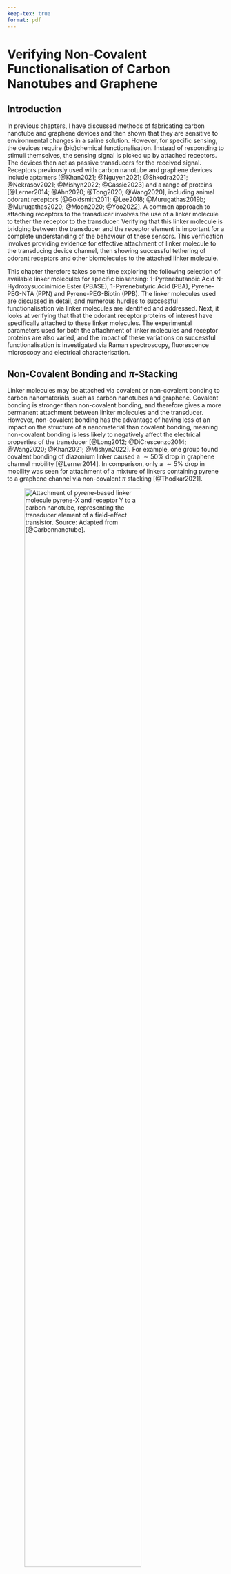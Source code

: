 ```yaml
---
keep-tex: true
format: pdf
---
```


# Verifying Non-Covalent Functionalisation of Carbon Nanotubes and Graphene

## Introduction

In previous chapters, I have discussed methods of fabricating carbon nanotube and graphene devices and then shown that they are sensitive to environmental changes in a saline solution. However, for specific sensing, the devices require (bio)chemical functionalisation. Instead of responding to stimuli themselves, the sensing signal is picked up by attached receptors. The devices then act as passive transducers for the received signal. Receptors previously used with carbon nanotube and graphene devices include aptamers [@Khan2021; @Nguyen2021; @Shkodra2021; @Nekrasov2021; @Mishyn2022; @Cassie2023] and a range of proteins [@Lerner2014; @Ahn2020; @Tong2020; @Wang2020], including animal odorant receptors [@Goldsmith2011; @Lee2018; @Murugathas2019b; @Murugathas2020; @Moon2020; @Yoo2022]. A common approach to attaching receptors to the transducer involves the use of a linker molecule to tether the receptor to the transducer. Verifying that this linker molecule is bridging between the transducer and the receptor element is important for a complete understanding of the behaviour of these sensors. This verification involves providing evidence for effective attachment of linker molecule to the transducing device channel, then showing successful tethering of odorant receptors and other biomolecules to the attached linker molecule.

This chapter therefore takes some time exploring the following selection of available linker molecules for specific biosensing: 1-Pyrenebutanoic Acid N-Hydroxysuccinimide Ester (PBASE), 1-Pyrenebutyric Acid (PBA), Pyrene-PEG-NTA (PPN) and Pyrene-PEG-Biotin (PPB). The linker molecules used are discussed in detail, and numerous hurdles to successful functionalisation via linker molecules are identified and addressed. Next, it looks at verifying that that the odorant receptor proteins of interest have specifically attached to these linker molecules. The experimental parameters used for both the attachment of linker molecules and receptor proteins are also varied, and the impact of these variations on successful functionalisation is investigated via Raman spectroscopy, fluorescence microscopy and electrical characterisation.

## Non-Covalent Bonding and $\pi$-Stacking

Linker molecules may be attached via covalent or non-covalent bonding to carbon nanomaterials, such as carbon nanotubes and graphene. Covalent bonding is stronger than non-covalent bonding, and therefore gives a more permanent attachment between linker molecules and the transducer. However, non-covalent bonding has the advantage of having less of an impact on the structure of a nanomaterial than covalent bonding, meaning non-covalent bonding is less likely to negatively affect the electrical properties of the transducer [@Long2012; @DiCrescenzo2014; @Wang2020; @Khan2021; @Mishyn2022]. For example, one group found covalent bonding of diazonium linker caused a $\sim 50$%  drop in graphene channel mobility [@Lerner2014]. In comparison, only a $\sim 5$% drop in mobility was seen for attachment of a mixture of linkers containing pyrene to a graphene channel via non-covalent $\pi$ stacking [@Thodkar2021]. 

![Attachment of pyrene-based linker molecule pyrene-X and receptor Y to a carbon nanotube, representing the transducer element of a field-effect transistor. Source: Adapted from [@Carbonnanotube].](figures/ch7/pyrene-cnt.png){#fig-pi-interaction-cnt width="80%"}

$\pi$-stacking or $\pi-\pi$ interaction is often used to describe a type of non-covalent bonding which occurs due to dispersion forces between unsaturated polycyclic molecules [@Perez2015]. It has been argued that this label is unhelpfully specific and a misrepresentation of what can be simply classed as a type of Van Der Waals bonding [@Martinez2012; @Perez2015]. However, as the use of the term is widespread in the literature, it is also used here for the sake of clarity. Carbon nanotubes and graphene consist of a network of carbon atoms attached to each other by sp$^{2}$ hybrid orbitals in a polycyclic structure. They are therefore able to strongly interact with linker molecules with aromatic moieties, such as pyrene [@Hermanson2013-16; @Perez2015; @Mishyn2022]. @fig-pi-interaction-cnt is a visual demonstration of the relationship between the pyrene-based linker molecule with the transducer and receptor elements.  A wide range of pyrene-based linker molecules have been used for non-covalent modification of carbon nanotubes and graphene [@Zhou2019]. $\pi$-stacking with pyrene is the bonding mechanism underlying all the functionalisation processes in this thesis. 

## Attachment of 1-Pyrenebutanoic Acid N-Hydroxysuccinimide Ester {#sec-PBASE}

### Comparing Attachment Methods

::: {#fig-pbase-structure layout="[[47.5,-5,47.5]]"}

![](figures/ch7/pbase_stable_1_pyrene.png){#fig-pbase-stable-1}

![](figures/ch7/pbase_stable_2_pyrene.png){#fig-pbase-stable-2}

Two conformations of PBASE molecule with geometry optimised via *ab initio* calculations performed with Gaussian 16 software [@g16]. White balls correspond to hydrogen, grey to carbon, red to oxygen and blue to nitrogen. The pyrene moiety is highlighted in the image with a red dashed outline.
:::

1-pyrenebutanoic acid N-hydroxysuccinimide ester (also known commercially and in the literature both as 1-pyrenebutyric acid N-hydroxysuccinimide ester and 1-pyrenebutanoic acid succinimidyl ester; acronyms include PBASE, PBSE, PyBASE, PASE, PYSE, PSE, Pyr-NHS and PANHS) is a aromatic molecule commonly used for tethering biomolecules to the carbon rings of graphene and carbon nanotubes. Using computational modelling, two locally stable molecular conformations were found to exist, a straight (@fig-pbase-stable-1) and bent (@fig-pbase-stable-2) structure. The conformation in @fig-pbase-stable-1 has a Hartree-Fock energy of -3427728.67 kJ/mol, while the conformation in @fig-pbase-stable-2 has a Hartree-Fock energy of -3427729.66 kJ/mol. The difference between computed Hartree-Fock energies is 1.0 kJ/mol, small enough that the existence of both molecular conformations is physically feasible. Similar straight and bent structures have previously been modelled for PBASE attached to graphene [@Oishi2022]. 

\newpage
\KOMAoptions{paper=landscape,pagesize}

```r
#| label: tbl-pbase-functionalisation
#| tbl-cap: Comparison of PBASE functionalisation processes used for immobilisation of proteins and aptamers onto carbon nanotubes and graphene. Experimentally optimised variables are marked with a star (*). Blank entries indicate there was no mention of the parameter in a particular paper.

knitr::opts_chunk$set(echo = FALSE)
library(knitr)

pbase_table <- read.csv("tables/ch7/pbase_table.csv", sep=",")
pbase_table <- pbase_table[rowSums(is.na(pbase_table)) == 0,]

knitr::kable(pbase_table, 
            col.names = c("Solvent",
                           "Channel",
                           "Conc. (mM)",
                           "Incubation type",
                           "Time (hr)",
                           "Rinse steps",
                           "References"), format = "simple") 
    
```

\newpage
\KOMAoptions{paper=portrait,pagesize}

The pyrene moiety, highlighted with a red dashed outline in [@fig-pbase-stable-1]-b, non-covalently bonds to the carbon rings of the carbon nanotube and graphene surface. The N-hydroxysuccinimide (NHS) ester group, seen on the right-hand side of @fig-pbase-structure, is highly reactive with amine groups. It can undergo a nucleophilic substitution reaction with amines attached to proteins or aptamers, tethering these biomolecules via an amide or imide bond [@Chen2001; @Hermanson2013-16; @Hermanson2013-3; @Mishyn2022].

The non-covalent functionalisation of proteins onto a single-walled carbon nanotube using PBASE was first reported by Chen *et al.* in 2001 [@Chen2001]. Two successful methods for protein functionalisation and immobilisation were reported, with the only differences being the solvent used to dissolve the PBASE powder (DMF, methanol) and the final concentration of the resulting solutions (6 mM, 1 mM respectively). PBASE powder appears to dissolve poorly in methanol at higher concentrations, which might explain the use of different concentrations of PBASE in each solvent. An extensive comparison of methods used in the literature for PBASE functionalisation of carbon nanotube and graphene devices with aptamers and proteins is given in @tbl-pbase-functionalisation. Several listed works directly cite Chen *et al.* when discussing functionalisation with PBASE [@Besteman2003; @Cella2010; @Campos2019; @Zheng2016; @Ohno2010]. The other works listed do not explicitly reference Chen *et al.* in their methodology; however, the frequency of methods detailing the use of 6 mM PBASE in dimethylformamide (DMF) and 1 mM PBASE in methanol indicate that these processes are largely copying the process used by Chen *et al.*.

 However, it is also apparent from @tbl-pbase-functionalisation that there is a large degree of variation in the methods used for PBASE functionalisation. Various electrical characterisation, microscopy and spectroscopy techniques have been used to demonstrate successful functionalisation. Until recently, there has been little justification provided for the selection of variables used in the functionalisation procedure (e.g. length of time submerged in solvent containing PBASE), despite the wide-ranging use of this process in the literature [@Hinnemo2017; @Zhen2018; @Wang2020]. This is surprising, given that the sensitivity of functionalised devices is considered to be closely related to the density of surface functionalisation [@White2008; @Hermanson2013-3; @Chen2014]. Furthermore, a detailed investigation of PBASE functionalisation process variables has only been undertaken for graphene-based devices [@Zhen2018; @Hao2020; @Wang2020; @Mishyn2022]. 
 
Zhen *et al.* [@Zhen2018], Wang *et al.* [@Wang2020] and Mishyn *et al.* [@Mishyn2022] have all claimed that carefully tuning the surface concentration of PBASE is required to avoid multilayer coverage of the graphene surface, as this negatively impacts sensing. Mishyn *et al.* [@Mishyn2022] used cyclic voltammetry to demonstrate that less receptor attachment to the graphene surface occurs when multiple layers of PBASE are present. However, none of these groups have presented analyte sensing results from their functionalised graphene devices. In contrast, Hao *et al.* [@Hao2020] found that maximising the PBASE surface coverage of a channel resulted in more sensitive aptameric sensing, thereby reaching the opposite conclusion. The inconsistency in these recent findings mean more work is needed to understand the PBASE functionalisation process to achieve optimal biosensor sensitivity. It may also be the case that a specific functionalisation process is required for optimal sensitivity with the use of a specific type of receptor.

::: {#fig-pbase-nmr layout-ncol=1}

![](figures/ch7/labelled_modified_sigma_pbase_nmr.png){#fig-sigma-nmr}

![](figures/ch7/labelled_modified_setareh_pbase_nmr.png){#fig-setareh-nmr}

![](figures/ch7/labelled_modified_dmso_nmr.png){#fig-dmso-nmr}

$^{1}$H Nuclear Magnetic Resonance (NMR) spectra, performed with DMSO-d$_6$ used as the NMR solvent. (a) and (b) show NMR spectrum for commercially purchased PBASE, from Sigma-Aldrich and Setareh Biotech respectively, while (c) shows the blank spectrum taken with only DMSO-d$_6$ present. Spectra were taken by Jennie Ramirez-Garcia, School of Chemical and Physical Sciences, Te Herenga Waka - Victoria University of Wellington. Unlabelled peaks correspond to sample impurities.
:::

Once fastened to a bioreceptor via an amide or imide bond, the attachment to the linker molecule is not easily broken. However, prior to use in functionalisation processes, the NHS ester may react with any water present (hydrolysis). This reaction converts PBASE to 1-pyrenebutyric acid (PBA), leaving it unavailable to react further with amine groups [@Hermanson2013-3; @Hermanson2013-5; @Mishyn2022]. If the amine group functionalisation is performed within a $\sim1$ hour period, with a high concentration of bioreceptor used at close to neutral pH, competing hydrolysis should not have a significantly adverse impact on the functionalisation process [@Hermanson2013-3]. However, if PBASE is exposed to water during storage over a significant length of time, the presence of 1-Ethyl-3-(3-dimethylaminopropyl)carbodiimide (EDC) can be used to restore the NHS ester and enable the substitution reaction to take place (see discussion of PBA/EDC in @sec-PBA).

### Examining 1-Pyrenebutanoic Acid N-Hydroxysuccinimide Ester Purity

I purchased PBASE from two suppliers, Sigma-Aldrich and Setareh Biotech. Sigma recommended DMF and methanol as suitable solvents for dissolving PBASE, alongside chloroform and dimethyl sulfoxide (DMSO). Setareh Biotech indicated methanol can be used for dissolving PBASE. The two suppliers had conflicting information for suitable storage of PBASE, with Sigma recommending room temperature storage while Setareh Biotech recommends storage of $-5$ to $-30 ^\circ \text{C}$ and protection from light and moisture. I used nuclear magnetic resonance (NMR) spectroscopy to verify the purity of PBASE from various suppliers. As water can react with PBASE to form unwanted byproducts, it appears that protection from moisture is particularly important. A particular emphasis was placed on detecting water presence in the received samples, considering the long travel time of the PBASE with uncertain storage conditions.

@fig-pbase-nmr compares the shapes of hydrogen NMR spectra of PBASE from each supplier when dissolved in deuterated DMSO, alongside a blank deuterated DMSO spectrum. Both PBASE samples possessed characteristic chemical shift features between $2.1-2.2$ ppm, $2.8-2.9$ ppm, and $3.4-3.5$ ppm. These chemical shifts roughly correspond to those seen in previous NMR spectra for PBASE [@NMR2]. The feature at 2.50 ppm represents the deuterated DMSO solvent, while the single peak between $3.3-3.4$ ppm represents the water present in the sample. By comparing the area of these peaks, a rough estimate of the amount of water originally present in the PBASE sample can be obtained. The H$_{2}$O:DMSO ratio is 1:7 in the blank spectrum, but $\sim$ 1:3 in the provided samples, possibly indicating the introduction of water to the PBASE during production or storage. However, DMSO is strongly hygroscopic and slight differences in DMSO storage time, as well as differences in  humidity during sample preparation, may have had a significant impact on this result [@Lebel1962]. Other impurities are also seen on both PBASE spectra, though their small size indicates they make up only a small percentage of each sample. Strack *et al.* [@Strack2013] recommend leaving frozen PBASE at room temperature for 15 minutes before exposing it to air to prevent condensation near the PBASE, as this can cause unnecessary $H_2O$ contamination.

### Electrical Characterisation

::: {#fig-PBASE-vs-solvent-only layout="[[50,50],[50,50]]"}

![](figures/ch7/Q23D5_ch1_MeOHonly.png){#fig-meoh-only-tx}

![](figures/ch7/Q23D12_ch1_DMSOonly.png){#fig-dmso-only-tx}

![](figures/ch7/Q2C6_ch2_MeOHPBASE.png){#fig-meoh-pbase-tx}

![](figures/ch7/Q23D7_ch3_DMSOPBASE.png){#fig-dmso-pbase-tx}

The electrical transfer characteristics of carbon nanotube transistors ($V_{ds}$ = 100 mV) before and after being submerged in methanol (a) or dimethyl sulfoxide (b) for one hour and subsequently rinsed with deionised water. The change in characteristics of similar transistor channels after being submerged in these same solvents containing 1 mM PBASE for one hour and then rinsed are shown in (c) and (d) respectively. Average threshold voltages for each transfer characteristic curve are also shown (taking the average of forward and reverse sweep values).
:::

The electrical characteristics of the carbon nanotube or graphene transistor are often used to verify successful functionalisation and make a statement about the effect of chemical modification on the channel. However, this verification usually does not account for the effect of the solvent on the transistor channel. @fig-meoh-only-tx and @fig-dmso-only-tx show that by exposing a steam-deposited carbon nanotube network channel to solvents commonly used in PBASE functionalisation processes (@tbl-pbase-functionalisation), such as methanol (MeOH) or dimethyl sulfoxide (DMSO), a significant negative shift in channel threshold voltage occurs even after thorough rinsing with deionised water. Besteman *et al.* reported observing a similar effect from prolonged exposure of a single carbon nanotube to dimethylformamide (DMF) [@Besteman2003]. It appears that the carbon nanotubes have adsorped solvent which persists even after device cleaning. From the shape of the change in the transfer curve, it seems the residual polar solvent molecules capacitively gate the channel [@Artyukhin2006; @Heller2008]. 

Furthermore, using the same characterisation process as in this work, Murugathas *et al.* [@Murugathas2019b] showed that $\pi$-stacking of PBASE onto a solvent-deposited carbon nanotube network had little effect on channel threshold voltage, implying the presence of PBASE had not significantly influenced channel gating [@Murugathas2019b]. However, they did observe a slight increase in channel conductance after PBASE functionalisation. In @fig-PBASE-vs-solvent-only, a slight increase in channel conductance post-functionalisation is observed for both @fig-meoh-pbase-tx and @fig-dmso-pbase-tx when compared to the solvent-only case in @fig-meoh-only-tx and @fig-dmso-only-tx. This result implies that the presence of PBASE molecules increases channel mobility and therefore conductance [@Heller2008].

Capactive gating results from dense coverage of adsorped molecules on the carbon nanotube surface which have a low permittivity relative to the surrounding electrolyte [@Heller2008]. The relative permittivity of MeOH and DMSO are $\sim$ 33 [@Mohsen-Nia2010] and $\sim$ 47 [@Hunger2010] respectively, which are both much lower than the relative permittivity of phosphate buffer saline, $\sim$ 80 [@Shkodra2021]. From @fig-meoh-only-tx and @fig-dmso-only-tx, the threshold shift values found resulting from exposure to each solvent, taking the average of forward and reverse sweep values from a single device, were $\Delta$V = $-0.15 \pm 0.02$ V and $\Delta$V = $-0.15 \pm 0.01$ V for MeOH and DMSO respectively. The average threshold shift value for a second device exposed to MeOH was $\Delta$V = $-0.16 \pm 0.02$ V, indicating that this threshold shift result is reproducible. The threshold voltage shifts in @fig-meoh-pbase-tx and @fig-dmso-pbase-tx from the pristine are small compared with the devices exposed to solvent only - this is likely due to the effect of increased conductance from the PBASE competing with the gating effect from the residual solvent.

The absorption of organic solvent by the carbon nanotube network has unknown but potentially negative implications for biosensor functionalisation. Use of organic solvents in functionalisation can also attack the encapsulation layer of devices, promoting gate current leakage. In light of these issues, recent work has begun to explore alternative aqueous-based methods for functionalisation of biosensors [@Khan2021]. The discussion here also illustrates the importance of considering each substance used when electrical characterising a device to verify if functionalisation has worked. The qualitative presence of a change in characteristics (or lack of one) over the full process is not sufficient to make conclusive remarks regarding successful functionalisation. A full set of electrical control measurements are required for an understanding of electronic changes occuring during the functionalisation process, in the manner of Besteman *et al.* [@Besteman2003].

\newpage
\KOMAoptions{paper=landscape,pagesize}

\
\

```r
#| label: tbl-pba-functionalisation
#| tbl-cap: Comparison of 1-pyrenebutyric acid (PBA) functionalisation processes used for immobilisation of proteins, enzymes and aptamers onto carbon nanotubes and graphene. 1-ethyl-3-(3-dimethylaminopropyl) carbodiimide hydrochloride (EDC) and NHS were co-mingled in buffer/electrolyte solution or DI water in each process - some papers used N-hydroxysulfosuccinimide instead of N-hydroxysuccinimide, and both compounds are abbreviated as NHS in this table for simplicity. Device exposure times to each solution are shown next to the solution concentration. Blank entries indicate there was no mention of the parameter in a particular paper. $^†$PEG or PEG pyrene were used to reduce non-specific binding. $^{††}$Several pyrene-based linkers were compared and PBA gave an optimal functionalisation result. 

knitr::opts_chunk$set(echo = FALSE)
library(knitr)

pba_table <- read.csv("tables/ch7/pba_table.csv", sep=",")
pba_table <- pba_table[rowSums(is.na(pba_table)) == 0,]

knitr::kable(pba_table, 
            col.names = c("Solvent",
                           "Channel",
                           "PBA (mM)",
                           "Time (hr)",
                           "EDC (mM)",
                           "NHS (mM)",
                           "Time (min)",
                           "References"),
            column_spec = c(rep(NULL, 2), "border-left: 2px solid black"),
            format = "simple")
    
```

\newpage
\KOMAoptions{paper=portrait,pagesize}

## Attachment of 1-Pyrenebutyric Acid {#sec-PBA}

### Comparing Attachment Methods

Another linker molecule that can be used to attach receptor molecules to a carbon nanotube or graphene channel is 1-pyrenebutyric acid (PBA or PyBA). As with PBASE, the pyrene group of PBA has a $\pi$ interaction with the carbon rings of the channel surface. It is possible to react PBA with 1-ethyl-3-(3-dimethylaminopropyl) carbodiimide hydrochloride (EDC or EDAC) to form an *O*-acylisourea intermediate, which can then react with an amine group on a biomolecule and form an amide bond [@Sehgal1994; @Hermanson2013-4]. The water solubility of EDC means that, unlike PBASE, it is possible to functionalise with EDC dissolved in water rather than in an organic solvent. However, like PBASE, EDC and the *O*-acylisourea intermediate are prone to hydrolysis, especially in acidic conditions. Therefore, like PBASE, it should be stored at −20$^\circ$C, and warmed to room temperature to prevent condensation build-up, since exposure to condensation will hydrolyse the reagent [@Hermanson2013-4]. Furthermore, by adding N-Hydroxysuccinimide (NHS) or N-hydroxysulfosuccinimide (sulfo-NHS) to the reaction vessel, PBASE is formed as an active intermediate, which is less prone to hydrolysis and increases the PBA/EDC reaction yield [@Sehgal1994; @Hermanson2013-4; @Hermanson2013-14]. 

A full comparison of functionalisation procedures used for linking carbon nanotube and graphene devices to aptamers and proteins with PBA is given in @tbl-pba-functionalisation. To the best of my knowledge, this table is as complete a summary as possible of 1-pyrenebutyric acid functionalisation processes for carbon nanotube and graphene field-effect transistor biochemical sensors. By comparing @tbl-pbase-functionalisation and @tbl-pba-functionalisation, it is clear that PBASE is more widely used for non-covalent functionalisation than PBA/EDC. As was the case for PBASE, there are a wide range of process variables used for the functionalisation process, with little justification used for variables chosen. Also notable is the frequent use of polyethylene glycol (PEG) or pyrene-PEG for prevention of non-specific binding (NSB). Non-specific binding is discussed further in @sec-non-specific-binding. Despite being less widely used, Mishyn *et al.* [@Mishyn2022] state a preference for the use of PBA/EDC over PBASE, as they found it was less prone to hydrolysis and gave a larger reaction yield when binding ferrocene to graphene. A potential downside of using PBA/EDC for protein immobilisation is that EDC has numerous ways of interacting with proteins, and not all of these are necessarily desirable; furthermore, the addition of NHS may also cause other issues, such as precipitation of the reaction compound [@Hermanson2013-4]. The greater range of process variables involved in the functionalisation also adds to the complexity of reproducing past results.

###	Raman Spectroscopy

![This box plot shows the distribution of D-band peak to G$^+$-band peak ratio, I$_D$/I$_G$, across nine locations for a selection of chemically-modified carbon nanotube films. The D-band and G-band intensities for all samples were first normalised to the intensity peak corresponding to the silicon dioxide substrate.](figures/ch7/comparison_raman.png){#fig-linker-raman width="50%"}

Raman spectroscopy was used to verify the attachment of PBA to a carbon nanotube network film with a silicon dioxide substrate in the manner outlined in @sec-raman-characterisation. As highly-bundled devices were found to have less defects present prior to modification, as discussed in @sec-pristine-raman, solvent-deposited films were used for the verification of pyrene attachment to prevent the initial presence of defects influencing the analysis. Droplets of DMSO solution were placed on three (solvent-deposited) carbon nanotube films taken from the same wafer. The DMSO solution on one film contained 5 mM PBA, the solution on another film contained 5 mM PBASE, and the DMSO on the final film contained no linker molecule. After incubation for 1 hour, films were rinsed for 15 s with DMSO, then for 15 s with IPA to remove excess DMSO while avoiding hydrolysis of the PBASE. After the first set of Raman spectra was taken, the film initially exposed to PBA was further exposed to a solution of 20 mM EDC and 40 mM NHS in 1XPBS electrolyte for 30 minutes, and a second set of Raman spectra was taken for this film.  As in @sec-pristine-raman, two spectra taken at each position were processed according to @sec-raman-analysis, and the silicon dioxide reference peak measured in the wavenumber range 100 cm$^{-1}$ $-$ 650 cm$^{-1}$ was used to normalise the D-band and G-band peaks from the wavenumber range 1300 cm$^{-1}$ $-$ 1650 cm$^{-1}$. The ratio between the average intensity of the D-peak and the G$^+$-peak at each position was calculated, and the distribution of ratio values corresponding to each modified film is shown in @fig-linker-raman.

::: {#fig-pba-functionalisation-threshold-shift layout="[[50,50],[50,50]]"}

![](figures/ch7/NTQ24C10_ch3_comparison_1.png){#fig-pba-threshold-shift}

![](figures/ch7/NTQ24C10_ch3_comparison_2.png){#fig-edc-nhs-threshold-shift}

![](figures/ch7/NTQ24C10_ch3_comparison_3.png){#fig-rinse-threshold-shift}

![](figures/ch7/NTQ24C10_ch3_comparison_4.png){#fig-pba-threshold-shift-comparison}

Electrical transfer characteristics of a carbon nanotube transistor before functionalisation alongside the transfer characteristics (a) after being submerged in DMSO containing 5 mM PBA for 1 hour in red, (b) after being submerged in 1XPBS containing 20 mM EDC and 40 mM NHS for 30 min in blue, and (c) after being submerged in fresh 1XPBS for 1 hour in green. The linear fits to each characteristic curve are shown in (d) as dashed lines, alongside the threshold voltages calculated by finding the intercept of each fit.
:::

There is a $\sim 3 \times$ increase in the intensity ratio I$_D$/I$_G$ for both the films modified with PBASE and PBA compared to the film which was only exposed to DMSO. Previous works have found that a change in the intensity ratio indicates successful $\pi$-stacking on the carbon nanotube surface, as it indicates surface modification of the carbon nanotubes has occurred [@Wei2010; @Lan2013]. Wei *et al.* [@Wei2010] found functionalisation with PBASE altered the ratio by a factor of $\sim 1.5 \times$, while Lan *et al.* [@Lan2013] found that functionalisation with PBA altered the ratio by a factor of $\sim 0.8 \times$. The reason for the large difference between results is not immediately clear, but may result from the significant differences in the pristine composition and morphology of carbon nanotube networks used in each publication, and differences in the functionalisation method used. Across all scan locations in @fig-raman-comparison, the value found for I$_D$/I$_G$ is consistently $\sim 0.095$ for both PBA and PBASE. Furthermore, subsequent Raman measurements of the PBA-modified film after further functionalisation with EDC/NHS do not show a significant change in I$_D$/I$_G$. These results indicate that presence of the NHS ester has little effect on the Raman shift. It should be clarified that Raman spectroscopy cannot be used to distinguish between the presence of PBA and PBASE on the device surface. However, it is clear that functionalisation of the carbon nanotube network with both the PBA and PBASE has led to measurable $pi$-stacking between the network and the pyrene group attached to each compound.

### Electrical Characterisation

@fig-pba-functionalisation-threshold-shift shows the transfer characteristics of a carbon nanotube transistor channel at various stages of a PBA/EDC functionalisation, where a excess of N-hydroxysuccinimide (NHS) was added alongside EDC. A solvent-deposited carbon nanotube film was used for the device. The PBA was dissolved in DMSO, and the device channels were exposed to this solution for 1 hour. The electrical change resulting from PBA exposure is shown in @fig-pba-threshold-shift. The threshold shift with the addition of 5 mM PBA in DMSO for 1 hour is equivalent to the shift seen when only DMSO is added, $\Delta$V = -0.15 V. The lack of a significant threshold shift directly attributable to the PBA is a result of pyrene having a neutral charge state; any contributions from the charged carboxyl group are screened from the carbon nanotube sidewalls by surrounding water molecules [@Lerner2012]. However, as in the case of the addition of PBASE, there also appears to be an increase in hole mobility, which may be due to the pyrene groups increasing connectivity within the carbon nanotube network [@Murugathas2019b]. 

Subsequently, the device was rinsed with 1XPBS and exposed to 20 mM EDC and 40 mM NHS in 1XPBS electrolyte for 30 minutes. @fig-edc-nhs-threshold-shift shows the change resulting from subsequent EDC/NHS exposure. When EDC/NHS is added, a threshold shift of $\Delta$V $\sim$ -0.08 V was observed on multiple channels. The exposure to EDC/NHS negatively shifts the transfer characteristic curve, most likely due to the PBA present reacting to form positively-charged *O*-acylisourea esters and negatively gating the attached carbon nanotube network [@Heller2008; @Hermanson2013-4]. @fig-rinse-threshold-shift shows that this shift is not significantly affected by further exposure of the channel to PBS. This indicates that hydrolysis over the course of one hour is insufficient to hydrolyse a significant proportion of the *O*-acylisourea back to PBA, as PBA is charge neutral. We therefore expect that the a significant amount of *O*-acylisourea remains active within this time period and available for reaction with biomolecule amine groups.

##  Attachment of PEGlyated Pyrene-Based Linkers

### Pyrene-NTA, Pyrene-Biotin and PEGylation {#sec-NTA-biotin-PEG}

Through chemical coupling/conjugation, it is possible to replace the NHS ester group on PBASE with other groups that can undergo binding reactions with proteins. Unlike PBASE, these groups do not suffer the drawback of being readily hydrolysed. For example, PBASE can be modified with N$\alpha$,N$\alpha$-Bis(carboxymethyl)-L-lysine hydrate (also known as N-(5-Amino-1-carboxypentyl)iminodiacetic acid, AB-NTA) to produce pyrene-nitrilotriacetic acid (pyrene-NTA). The attached NTA group is able to chelate with metal ions such as Cu$^{2+}$ or Ni$^{2+}$, which then can then coordinate with polyhistidine-tags attached to a protein [@Holzinger2011; @Amano2016; @Chang2017]. Use of Cu$^{2+}$ ions over Ni$^{2+}$ gives stronger histidine bonding and less non-specific adsorption [@Chang2017]. Functionalisation using the NTA-Ni$^{2+}$ chemistry was successfully used to attach mammalian odorant receptors to a single carbon nanotube for detection of eugenol vapour in real-time [@Goldsmith2011]. Pyrene-biotin (pyrene butanol biotin ester) can also be produced for attaching avidin or strepavidin [@Holzinger2011]. As avidin and strepavidin are tetrameric, they can be attached to both pyrene-biotin and biotinylated avi-tagged proteins simultaneously via strong non-covalent bonding, therefore linking the transducer and receptor [@Star2003a; @Dundas2013; @Hermanson2013-11; @Fairhead2015]. As the presence of his-tags and avi-tags on proteins can be readily controlled, these methods offer improved specificity and directionality over the traditional amide bonding seen earlier.

It is also possible to attach polyethylene glycol (PEG) chains to a pyrene group and modify them with reactive groups such as NTA and biotin to attach proteins in the   manner outlined in the previous paragraph [@Hermanson2013-18; @Meran2018]. Once modified with PEG, the water solubility of pyrene linkers increases, making it possible to perform a full functionalisation procedure exclusively in aqueous solution [@Hermanson2013-18]. By setting the length of the PEG chain, the size of the linker molecule can be controlled - selection of a short chain is important for ensuring attached receptors remain within the Debye length of the transducer [@Shkodra2021]. Functionalisation of a graphene transducer with pyrene-PEG-biotin has previously been used to bind streptavidin to a graphene field-effect transistor device [@Miki2019]. The PEGlyated linkers used in the following sections were purchased pre-prepared. Pyrene-PEG-NTA (2 kDa) was purchased from Nanocs, while pyrene-PEG-FITC (2 kDa, 10 kDa), pyrene-PEG-rhodamine (3.4 kDa), mPEG-Pyrene (10 kDa) and pyrene-PEG-biotin (10 kDa) were purchased from Creative PEGworks.

### Fluorescence Characterisation {#sec-fluorescence-characterisation}

::: {#fig-FITC-rhodamine-B layout="[47.5,-5,47.5]"}

![](figures/ch7/NGW8D1_FITC_6.5sexposure_10X_221121.png){#fig-FITC}

![](figures/ch7/NGW8D4_rhodamineB_cornergraphene_221110.png){#fig-rhodamine}

Four 200 $\mu$m $\times$ 200 $\mu$m graphene squares modified with the dyes (a) fluorescein isothiocyanate (FITC) and (b) Rhodamine B. No pyrene/PEG/pyrene-PEG was attached to these dyes. In (a), an FITC filter and 6.5 s exposure time was used, and in (b) a Texas Red filter and 1.4 s exposure time was used.
:::

Dye attachment was used to map the presence of PEGlyated pyrene-based linkers across a carbon nanotube or graphene surface with fluorescence microscopy. Four 200 $\mu$m $\times$ 200 $\mu$m graphene squares were incubated in two commonly used and easily obtained dyes, fluorescein isothiocyanate (FITC) and Rhodamine B, to test whether the dyes themselves bond to graphene.

The functionalisation of graphene devices with fluorescent dye was performed using the following steps:

1. 1 mM dye (FITC or Rhodamine B) prepared in PBS solution by vortex mixing for 10-15 minutes.

2. Graphene on silicon dioxide substrate rinsed with acetone and IPA, then nitrogen dried, and then treated with 300 mTorr 5W oxygen plasma for 15 s (see @sec-hydrophobicity). 

3. Immediately (in less than 1 min) place a 20 $\mu$L droplet of dye solution onto the substrate surface, near wet tecwipes to keep droplets humidified, covered with a glass container. Leave for 20 minutes.

4. After 20 minutes, substrate rinsed in PBS for 30 s.

5. Substrate rinsed with m-CNT dispersion solution for 5 minutes at 70$^\circ$C with a pipette, then rinsed with DI water, ethanol, acetone, IPA and nitrogen dried (see @sec-pyrene-interactions). 

![Microcentrifuge tubes containing various concentrations of 10 kDa pyrene-PEG-FITC in solution (1 mM, 0.1 mM and 0.01 mM left to right)](figures/ch7/PPF_vials.png){#fig-PPF-concs width="45%"}

The results of this test are shown in @fig-FITC-rhodamine-B. There is a much stronger contrast between the graphene squares and the background after functionalisation with Rhodamine B, showing a clear, specific interaction between Rhodamine B and graphene. It has previously been determined that the benzene rings of rhodamine $\pi$-stack with carbon rings [@Tang2012]. Rhodamine B could therefore not be used as a fluorescent marker to check for attachment of our linker molecules. However, as fluorescein isothiocyanate did not show significant interaction with the graphene, this marker was subsequently used for fluorescent mapping linker attachment. @fig-PPF-concs shows various concentrations of pyrene-PEG-FITC dissolved in 1XPBS, which is used for fluorescence characterisation of linker attachment in this section.

::: {#fig-FITC-EtOH layout="[47.5,-5,47.5]"}

![](figures/ch7/labelled_modified_noencap_1mMPPF_channel2_1sexposure_6.3X_highcontrast_221214.png){#fig-FITC-EtOH-ch2}

![](figures/ch7/labelled_modified_noencap_1mMPPF_channel7_1sexposure_6.3X_highcontrast_221214.png){#fig-FITC-EtOH-ch7}

Fluorescence images of an unencapsulated graphene channel after functionalisation with 1 mM pyrene-PEG-FITC in ethanol, taken using an FITC filter with a 1 s exposure time, where (a) shows channel 2 of the device and (b) shows channel 7. The darker regions are the device electrodes, while the brightly fluorescent region is the graphene channel area. 
:::

The functionalisation of graphene devices with pyrene-PEG-FITC was performed as follows:

1. 1 mM pyrene-PEG-FITC was prepared in ethanol by sonication for 1 minute then vortex mixing for 10-15 minutes, to fully dissolve the pyrene-PEG-FITC (Note: pyrene-PEG-FITC is stored frozen, should be defrosted under vacuum 15 minutes before use).

2. Unencapsulated device was rinsed with acetone and IPA, then nitrogen dried.

3. The device was then fully submerged in pyrene-PEG-FITC/ethanol solution for 20 minutes.

4. After 20 minutes, device was rinsed for 30 s with ethanol, then acetone, IPA and nitrogen dried.

Fluorescence images of the unencapsulated graphene devices successfully functionalised with pyrene-PEG-FITC (PPF), showing up bright green against a dark background, are shown in @fig-FITC-EtOH. As indicated by the labels, the darkest regions are the titanium-gold electrodes, and the bright green region is the PPF functionalised graphene channel. It is noticable that some variation in fluorescence is seen between channels, indicating the quality of functionalisation may vary across the channels of a device. Some of the difficulties encountered when investigating functionalisation with pyrene-PEG-FITC, as well as other linker molecules, are discussed further in the next section.

<!--

### Electrical Characterisation with mPEG-Pyrene

::: {#fig-mPEGpyrene-Dirac-shift layout="[[47.5,-5,47.5],[-26.25,47.5,-26.25]]"}

![](figures/ch7/withplasma_surfactantrinse_Dirac_shift_comparisons_0_mPEGpyrene.png){#fig-pypeg-dirac-shift-no-plasma}

![](figures/ch7/withplasma_surfactantrinse_Dirac_shift_comparisons_2_mPEGpyrene.png){#fig-pypeg-dirac-shift-plasma}

![](figures/ch7/withplasma_surfactantrinse_Dirac_shift_comparisons_3_mPEGpyrene.png){#fig-pypeg-dirac-shift-plasma-surfactant}

(Major) Dirac voltage shifts of graphene field-effect transistors after functionalisation with concentrations of mPEG-Pyrene in 1XPBS at 0, 0.01 and 0.1 mM, followed by rinsing with m-surfactant solution. Measurements corresponding to each concentration are of three different device channels from a single device measured four times, where the device was rinsed with 1XPBS between each measurement.
:::


@fig-pypeg-dirac-shift compares the electrical characteristics of graphene transistor channels before and after functionalisation with various concentrations of mPEG-pyrene, showing the magnitude in shift of the (major) Dirac point. 2 mM Pyrene-PEG was dissolved in 1XPBS using a vortex mixer for 10 min at 1000 rpm until fully dissolved, then diluted in series to 1 mM, 0.1 mM, and 0.01 mM in 1XPBS. Plasma treated devices were treated with 5 W oxygen plasma for 15 s at 350 mTorr before functionalisation. 2 $\mu$L solution was placed on each device channel for 1 hour, covered with a glass dish and in the presence of wet tecwipes to keep the environment humid. Devices were then rinsed in 1XPBS for 30 s before measurements were taken. Surfactant rinsing involved placing functionalised devices in m-CNT dispersion solution for 5 minutes at 70$^\circ$C, periodically agitating the solution with a pipette, then rinsing the devices with DI water, ethanol, acetone, IPA and finally nitrogen drying them.

As in the case of PBASE and PBA on carbon nanotubes, the neutral charge of pyrene means there is no significant Dirac shift when the plasma treated devices are successfully functionalised with mPEG-pyrene [@Lerner2012]. Interestingly, however, when the devices are not plasma treated before functionalisation, there is a significant Dirac shift at higher concentrations of mPEG-pyrene. Since aqueous functionalisation without a plasma pre-treatment results in little or no graphene surface coverage, as demonstrated in @sec-PPF-fluorescence-characterisation, it can be safely assumed that this shift is due to attachment of mPEG-pyrene to the small region of silicon dioxide not covered by encapsulation which borders the channel. Furthermore, @sec-PPF-fluorescence-characterisation shows us that even after plasma treatment, the SiO$_2$ surface will still interact with mPEG-pyrene upon functionalisation. Oxygen plasma treatment is known to make the graphene layer permeable to water, and therefore it is likely the SiO$_2$ surface below the graphene is also coated with mPEG-pyrene after plasma treatment [@Surwade2015]. Therefore, it appears the Dirac shift results from a difference in mPEG-pyrene surface coverage when comparing the SiO$_2$ surface next to the graphene channel and the SiO$_2$ below the graphene channel. The physical mechanism linking these two factors is currently unclear.

-->

## Identifying Functionalisation Issues using Fluorescence Microscopy {#sec-impediments}

### General Remarks {#sec-fluorescence-remarks}

Both SU8 and AZ$^\circledR$ 1518 photoresist fluoresced under a variety of microscope filters, resulting from light interacting with the photoactive component present in both resists [@Pai2007]. This background fluorescence was found to drown out fluorescence from a dye-functionalised device channel, and so photoresist encapsulated devices were not used for fluorescence imaging. (Consider a photograph of a dim outdoor lamp; if the photograph was taken on a starless night, the light from the lamp would show up clearly, but with the sun out the light would be very difficult to see regardless of how the photograph was taken.) A different type of encapsulation could potentially be used to verify linker attachment with fluorescence after a device has been encapsulated. These alternative encapsulation methods for use with fluorescence microscopy are discussed in @sec-future-work.

### Photoresist Contamination {#sec-photoresist-contamination}

::: {#fig-photoresist-contamination layout="[[47.5,-5,47.5], [47.5,-5,47.5], [47.5,-5,47.5]]"}

![](figures/ch7/modified_SU8only_FITCfilter_channel2_350ms_12.6X_221207.png){#fig-350ms-SU8}

![](figures/ch7/modified_CNT20_1mMPPF_channel8_350ms_12.6X_221124.png){#fig-350ms-SU8-FITC}

![](figures/ch7/modified_Ccontrol_ch2_mCherry_10sexposure_highcontrast_12.6X.png){#fig-aptamer-photoresist-1}

![](figures/ch7/modified_C1_ch5_mCherry_10sexposure_highcontrast_12.6X.png){#fig-aptamer-photoresist-2}

![](figures/ch7/modified_softbake1minacetonerinse_aptamer_ch3_mCherry_30sexposure_highcontrast_ISO200_12.6X.png){#fig-aptamer-photoresist-3}

![](figures/ch7/modified_hardbake_aptamer_ch3_mCherry_30sexposure_highcontrast_ISO200_12.6X.png){#fig-aptamer-photoresist-4}

A fluorescence image of a SU8-encapsulated carbon nanotube device is shown in (a), while (b) shows the same channel after modification with an solution of 1 mM Pyrene-PEG-FITC. A 0.35 s exposure time and FITC filter were used for (a)-(b). The fluorescence image in (c) shows an unencapsulated channel, while (d) shows the same channel after Cy3-tagged aptamer exposure. A 10 s exposure time and mCherry filter were used for (c)-(d). The fluorescence images in (e) and (f) show devices pre-coated with a thin layer of photoresist then submerged in Cy3-tagged aptamer, where the device in (f) was hardbaked before aptamer exposure. An mCherry filter and 30 s exposure time were used for for (e)-(f).
:::

An functionalisation issue quickly encountered when characterising pyrene-PEG-FITC (PPF) interaction with sensing channels via fluorescence microscopy was an unwanted secondary interaction between the linker and residual photoresist. @fig-350ms-SU8 and @fig-350ms-SU8-FITC are fluorescence images of SU8 encapsulation (using the pre-2023 mask) before and after being exposed to PPF. Despite the same microscope settings being used to take the images (filter, ISO, contrast, exposure time), the SU8 exposed to PPF appears much brighter than the pristine SU8. This result indicates that the linker appears to have an extensive interaction with the photoresist via an unknown mechanism. No fluorescence is seen from the device channel. The length of exposure time required to see fluorescence from the modified channel would lead to fluorescence from the modified linker attached to the photoresist $-$ as well as the photoresist itself $-$ flooding the image with light. Therefore, it is not clear whether the carbon nanotubes have been functionalised with the dye-modified linker. However, out of caution we can assume that the presence of this secondary interaction is not desirable.

A similar interaction was seen between AZ$^\circledR$ 1518 photoresist and fluorescent-tagged, amine-terminated aptamer. An unencapsulated carbon nanotube network device, fabricated using the pre-June 2022 process outlined in @sec-fabrication, was incubated with 500 nM Cy3-tagged aptamer in Tris buffer at 4$^\circ$C overnight. The aptamer was first denatured by heating in a water bath at 95$^\circ$C for 5 minutes then cooling in an ice bath for 10 minutes before use. 

@fig-aptamer-photoresist-1 and @fig-aptamer-photoresist-2 are fluorescence images of the device channel region before and after exposure to aptamer. A thick red ring is visible around the electrodes after functionalisation, despite no PBASE being used to tether the amine-terminated aptamer. It appears that these bright patches correspond to patches of residual photoresist which have not been completely removed from the carbon nanotube square by the development process. These patches have then interacted with the aptamer, causing them to appear bright under the fluorescence microscope. Beyond potentially interfering with functionalisation, photoresist residue blocking a device channel will prevent interaction with the buffer and prevent sensing.

To test whether residual resist could be prevented from interacting with aptamer by crosslinking the resist, two unencapsulated devices were prepared as follows. Devices were first spincoated with AZ$^\circledR$ 1518 in the manner described in @sec-fabrication. Next, the majority of resist was removed by soaking the device in acetone for 1 minute. This process left a thin coating of photoresist on the devices. One of these devices was then hardbaked at 200$^\circ$C for 1 hour. Both devices were subsequently functionalised in the following manner:

1. Unencapsulated device was submerged in 1 mM PBASE in methanol solution for 1 hour.

2. The device was then rinsed with methanol and Tris buffer.

3. 1 $\mu$M Cy3-tagged aptamer was denatured by heating in a water bath at 95$^\circ$C for 5 minutes then cooling in an ice bath for 10 minutes before use.

4. The device was incubated with aptamer in Tris buffer at 4$^\circ$C overnight.

Fluorescence microscope images of channels from each device are shown in @fig-aptamer-photoresist-3 and @fig-aptamer-photoresist-4, where the latter is the device hardbaked before functionalisation. By comparing the two images, it is apparent that hardbaking the AZ$^\circledR$ 1518 photoresist significantly reduces the amount of fluorescent aptamer attached to the surface. This result is an indication that sufficient heating of the photoresist can prevent it interacting with PBASE or amine-tagged biological material. However, there is still some Cy3-tagged aptamer fluorescence visible in @fig-aptamer-photoresist-4. It appears that hardbaking has not completely prevented photoresist from interacting with the aptamer. It is possible that heating from the bottom of the device is insufficient to hardbake the photoresist layer completely, an effect that would be amplified for the thick photoresist layer on encapsulated devices. Therefore, from June 2023 onwards devices were vacuum annealed for 1 hour at 150 $^\circ$C prior to functionalisation. This approach was taken to ensure photoresist was heated from above as well as below and made chemically inert across its surface.

This result demonstrates the use of fluorescence microscopy as a tool to detect residue and test suitable residue elimination measures. Further testing showed that performing a 1 minute flood exposure (for positive resist only) then placing a device in AZ$^\circledR$ 326 developer for 3 minutes was highly effective at removing photoresist residue. Both these development and annealing techniques were used for all functionalised devices in subsequent sections.

### Hydrophobicity of Carbon Nanotubes and Graphene {#sec-hydrophobicity}

::: {#fig-hydrophobicity layout="[47.5,-5,47.5]"}

![](figures/ch7/modified_NGW8D9_edgechannel_post10min50Cacetonerinse_221109.png){#fig-no-attachment}

![](figures/ch7/modified_NGW8D7_edgechannel_lowerexposuretime_221108.png){#fig-attachment-post-plasma}

Fluorescence images of a 1000 $\mu$m $\times$ 100 $\mu$m graphene channel after functionalisation with 1 mM pyrene-PEG-rhodamine in 1XPBS. The graphene film in (a) was not oxygen plasma cleaned before functionalisation, while the graphene film in (b) was oxygen plasma cleaned at 5 W for 15 s at 300 mTorr pressure immediately before functionalisation. Insets show a 10 $\mu$L droplet placed on an unencapsulated carbon nanotube device before (a) and after (b) the same oxygen plasma treatment procedure. Images were taken using an Texas Red filter and a 1.8 s exposure time.
:::

::: {#fig-silicon-dioxide-interaction layout="[[47.5,-5,47.5],[47.5,-5,47.5]]"}

![](figures/ch7/modified_NGW6D4_PyPEGFITC_channel2_1.6sexposure_10X_221122.png){#fig-FITC-silicon-dioxide}

![](figures/ch7/modified_SiO2_1mMPPR_2_221109.png){#fig-rhodamine-silicon-dioxide}

![](figures/ch7/modified_NGW6D7_PyPEGFITC_channel3top_postmsurfclean_7.5sexposure_20X_221123.png){#fig-PPF-PBS-20X}

![](figures/ch7/modified_NGW6D7_PyPEGFITC_channel1_postmsurfclean_7.75sexposure_40X_221123.png){#fig-PPF-PBS-40X}

The 1000 $\mu$m $\times$ 100 $\mu$m graphene film in image (a) was functionalised with 1 mM pyrene-PEG-FITC in 1XPBS after oxygen plasma treatment, taken using an FITC filter and a 1.6 s exposure time. (b) shows a silicon dioxide surface which had never been exposed to carbon nanotubes, graphene or photoresist after exposure to 1 mM pyrene-PEG-rhodamine in 1XPBS, taken using a Texas Red filter and a 1.8 s exposure time. Graphene films on a substrate functionalised with 1 mM pyrene-PEG-FITC in 1XPBS after oxygen plasma treatment then cleaned with m-CNT dispersion surfactant (NanoIntegris) are shown in (c) and (d), where a FITC filter was used, with 7.5 s and 7.75 s exposure times respectively.
:::

As PEGlyated linker dissolves well in aqueous solution, initial fluorescence imaging focused on functionalising devices with these linkers dissolved in 1XPBS. It was hoped that by keeping the device channels in a pH-controlled environment, the channel surface would be made more suitable for the attached receptors. @fig-no-attachment shows a graphene film after exposure to pyrene-PEG-rhodamine (PPR) in 1XPBS solution for 1 hour. The pyrene-PEG-rhodamine has interacted with the silicon dioxide substrate (discussed further in @sec-pyrene-interactions) but not the graphene film. The graphene has not attached to the pyrene or rhodamine due to the highly hydrophobic graphene surface repelling the surrounding solution, preventing $\pi$-stacking from occurring. The hydrophobicity of the graphene surface is not intrinsic to graphene, but instead results from a hydrocarbonaceous layer which forms on the channel surface when exposed to air [@Ashraf2014]. A hydrophobic layer wiil also form on carbon nanotube networks [@Stando2019; @Park2022]. Treatment with oxygen plasma at 5 W for 15 s has previously been found to remove this hydrocarbonaceous layer, restoring the intrinsic hydrophilicity of graphene [@Shin2010]. Storing the graphene surface in deionised water rather than air prevents the return of this hydrocarbon layer [@Ashraf2014]. The use of a relatively low power plasma ensures damage to the graphene layer is minimised.

Treatment of an unencapsulated carbon nanotube network device at 5 W for 15 s at 300 mTorr greatly reduced the contact angle of a water droplet placed on the device surface, shown inset in @fig-hydrophobicity before and after plasma treatment. A graphene film was then functionalised with pyrene-PEG-rhodamine in 1XPBS in the same manner as for the film in @fig-no-attachment, except with the same plasma treatment performed on the film less than 1 minute before functionalisation. The result is shown in @fig-attachment-post-plasma. The graphene now appears to interact with the pyrene-PEG-rhodamine. These results both indicate that the plasma treatment is increasing the hydrophilicity of the device surface, improving the ability of pyrene-PEG-rhodamine to $\pi$-stack with graphene. The disadvantage of this procedure is that the plasma cleaning introduces defects to the graphene surface which may be undesirable for device electrical behaviour. Furthermore, it was often found that devices functionalised in this manner had their conductance drop significantly after functionalisation, even though plasma treatment itself did not significantly alter device conductance. Solvent was therefore used for the initial linker functionalisation in @sec-linker-receptor-attachment, as it did not require a plasma cleaning step for successful attachment.

### Substrate Interaction with Linker Molecules {#sec-pyrene-interactions}

Another issue that arose when verifying surface functionalisation was the interaction between pyrene linker and the silicon dioxide substrate. This interaction meant it was difficult to discern whether the pyrene group was interacting in a specific manner with the channel film. It was confirmed that pyrene-PEG was interacting with silicon dioxide, rather than residual photoresist or nanomaterial, by performing a pyrene-PEG-rhodamine functionalisation on pristine silicon dioxide, as shown in @fig-rhodamine-silicon-dioxide. The PEGlyated linker supplier suggested that the surface should be thoroughly rinsed with surfactant to remove weakly-bound pyrene-PEG-FITC attached to the silicon dioxide, while preserving the pyrene-PEG-FITC strongly attached via $\pi$-stacking to the graphene or carbon nanotube film [@CreativePEGworks2022]. The following process was then used to remove pyrene-PEG-FITC from the silicon dioxide: the film was rinsed with DI water for 30 s, then placed in m-CNT dispersion solution (NanoIntegris) for 5 minutes at 70$^\circ$C while agitating with a pipette, and finally rinsed with DI water, ethanol, acetone, IPA and nitrogen dried. The results of this thorough cleaning process are shown in @fig-PPF-PBS-20X and @fig-PPF-PBS-40X. The majority of pyrene-PEG-FITC was removed in regions with no graphene, but remained where graphene was present, indicating specific, $\pi$-stacking interaction took place between the pyrene-PEG-FITC and graphene. However, this surfactant rinse step was not used when performing functionalisation with biological materials, to prevent damage to the lipid membranes used.

### Coffee-Ring Effect {#sec-coffee-ring}

::: {#fig-GFP-coffee-ring layout="[47.5,-5,47.5]"}

![](figures/ch7/modified_GFPNi2+1_5sexposure_12.6X_mediumcontrast_18_230324.png){#fig-GFP-coffee-ring-1}

![](figures/ch7/modified_GFPNi2+1_5sexposure_12.6X_mediumcontrast_20_230324.png){#fig-GFP-coffee-ring-2}


Both (a) and (b) show a build-up of his-tag GFP at the edges of the droplet region where pyrene-PEG-NTA had been present, taken using an GFP filter and a 5 s exposure time. On the right hand side of (b), no his-tag GFP is visible on the metal electrode, as no pyrene-PEG attaches to the metal electrodes.
:::

From @tbl-pbase-functionalisation, full device submersion appears to be the most common approach for functionalisation with solution containing linker molecules like PBASE. However, some groups placed small droplets of solution onto the device channels when functionalisation, and this approach was tested as part of the fluorescence verification work. For functionalisation with his-tagged green fluorescent protein, after plasma cleaning at 5 W for 15 s at 300 mTorr, a 4 $\mu$L droplet of 100$\mu$M pyrene-PEG-NTA in 1XPBS was placed on each graphene device channel and left covered in a humid environment for 15 minutes. The device was then rinsed with 1XPBS, submerged in 10 mM NiSO$_4$ in 1XPBS for 1 hour, rinsed in 1XPBS, then submerged in 10 mL of 100 ng/mL his-tag GFP solution (Thermofisher) overnight. Fluorescence microscope imaging showed that a ring of biomaterial would build up around the outer edge of regions where pyrene-PEG-NTA had been present, as seen in @fig-GFP-coffee-ring. 

It appears this is a result of the his-tag GFP attaching to a dense region of pyrene-PEG-NTA at the edge of the functionalisation droplet. This accretion of pyrene-PEG-NTA at the edge of the droplet is a result of the coffee-ring effect, where the evaporation of the droplet leads to transport of particles to the droplet edges via capillary flow [@Deegan1997; @Shimobayashi2018]. As this gradient in surface coverage of attached proteins has unknown consequences for sensing, in subsequent sections devices were functionalised with PBASE or pyrene-PEG-NTA by submerging them in solution instead of dropcasting.

## Verifying Linker-OR Nanodisc Attachment with Fluorescence Microscopy {#sec-linker-receptor-attachment}
<!--
### Functionalisation using PBASE {#sec-PBASE-GFP-OR-attachment}
-->
To verify the formation of amide (or imide) bonds between PBASE and the odorant receptors (ORs) contained within nanodiscs, a fluorescent biomarker was directly attached to the odorant receptors for detection with fluorescence microscopy. The biomarker used was the *Aequorea Victoria* green fluorescent protein (GFP). As far as I know, this is the first time fluorescence has been used to verify the successful attachment of odorant receptor nanodiscs to a carbon nanotube network.

::: {#fig-PBASE-GFP-ORs layout="[[47.5,-5,47.5],[47.5,-5,47.5],[47.5,-5,47.5]]"}

![](figures/ch7/modified_GFPOR_10sexposure_20X_mediumcontrast_ch6_240208.png){#fig-GFP-OR-ch6-zoom}

![](figures/ch7/modified_GFPOR_PBASE_10sexposure_20X_mediumcontrast_ch1_231019_2.png){#fig-PBASE-GFP-OR-ch1-zoom}

![](figures/ch7/modified_GFPOR_10sexposure_40X_mediumcontrast_ch6_240208.png){#fig-GFP-OR-ch6}

![](figures/ch7/modified_GFPOR_PBASE_10sexposure_40X_mediumcontrast_ch1_231019_2.png){#fig-PBASE-GFP-OR-ch1}

![](figures/ch7/modified_GFPOR_10sexposure_40X_mediumcontrast_ch3_240208.png){#fig-GFP-OR-ch3}

![](figures/ch7/modified_GFPOR_PBASE_10sexposure_40X_mediumcontrast_ch2_231019.png){#fig-PBASE-GFP-OR-ch2}

The fluorescence images on the left side $-$ (a), (c) and (e) $-$ show unencapsulated carbon nanotube network channels from a device incubated in GFP-OR43b nanodiscs. The fluorescence images on the right $-$ (b), (d) and (f) $-$ show the channels of a similar device after successive PBASE and GFP-OR43b nanodisc incubation. Images (a) and (c) are both of the same channel on the first device, and images (b) and (d) are of the same channel on the second, but (c) and (d) were taken using a greater magnification. The insets in (c)-(f) compare the central channel region of (c)-(f) more directly. All images were taken using the same microscope settings, with a GFP filter and a 10 s exposure time.
:::

The functionalisation of unencapsulated carbon nanotube devices (steam-deposited, fabricated using post-June 2023 methods outlined in @sec-fabrication) with PBASE and GFP-OR nanodiscs was performed as follows:

1. The device was exposed to UV light for 1 minute, placed in AZ$^\circledR$ 326 developer for 3 minutes, then rinsed with acetone, isopropanol and nitrogen dried.

2. The device was vacuum annealed for 1 hour at 150$^\circ$C (Note: Steps 1 & 2 were added to ensure any residual photoresist on the channel was removed or passivated before functionalisation, see @sec-photoresist-contamination).

3. A solution of 1 mM PBASE (Setareh Biotech) in methanol prepared by fully dissolving 2 mg PBASE in 5 mL methanol by vortex mixing at 1000 rpm in a dark room (Note: PBASE was stored at -18$^\circ$C for 18 months prior to use, and was thawed under vacuum for 15 minutes in dark conditions before opening)

4. The device was then rinsed with methanol, fully submerged in $\sim$ 1 mL of PBASE in methanol solution and left covered with parafilm for 1 hour, then rinsed with methanol for 15 s, rinsed with 1XPBS for 15 s and nitrogen dried to remove residual PBASE.

5. The device was left dry and in darkness while collecting the GFP-OR nanodiscs from the -80$^\circ$C freezer.

6. 20 $\mu$L GFP-OR nanodiscs (batch number ND-GFP-OR43b-0002, prepared 12 months earlier) were diluted in 2 mL 1XPBS (Note: The full 2 mL was used to flush out the nanodisc vial when preparing the nanodisc solution, with successive additions and subtractions of 50 $\mu$L 1XPBS into and from the vial).

7. The device was submerged in the GFP-OR43b nanodisc solution and left covered with parafilm for 1 hour, then rinsed with 1XPBS for 15 s.

8. For fluorescence microscopy, the device was briefly rinsed with DI water and nitrogen dried to remove dried-down salt residue left by the 1XPBS.

9. Fluorescence microscope images were taken immediately after functionalisation; devices were transported to the fluorescence microscope room in a foil-wrapped container, and the fluorescence microscope room was kept dark while images were taken.  

A control device was prepared using the same process but skipping steps 3 and 4. Fluorescence images of both devices are shown in @fig-PBASE-GFP-ORs. All fluorescence images were taken of channels with a measured resistance within a 50-500 k$\Omega$ range both before and after functionalisation.

As mentioned in @sec-fluorescence-characterisation, the rectangular dark regions to the left and right of each image are the gold electrodes. The silicon dioxide regions in each image appear bright under the GFP filter, indicating non-specific binding between the GFP-OR43b nanodiscs and the silicon dioxide substrate. As this device has been annealed, UV exposed and developed before functionalisation, this non-specific attachment is unlikely to be interaction with residual photoresist (see @sec-photoresist-contamination). The SiO$_2$ substrate also appears brighter in the images on the right of @fig-PBASE-GFP-ORs, which are of the device initially exposed to PBASE. The discussion in @sec-pyrene-interactions indicates that the pyrene moiety of PBASE may non-specifically interact with the silicon dioxide substrate, therefore, the SiO$_2$ substrate may have had a coating of attached PBASE when the device on the right of @fig-PBASE-GFP-ORs was submerged in the GFP-OR43b nanodiscs. The attachment of GFP-OR43b nanodiscs to this PBASE coating may have been more extensive than direct attachment of GFP-OR43b nanodiscs to the silicon dioxide, which led to brighter fluorescence of the modified silicon dioxide for the PBASE-incubated device.

A comparison of fluorescence in the channel region between images on the left of @fig-PBASE-GFP-ORs (GFP-OR43b only) and the images on the right (GFP-OR43b and PBASE) is given by the inset in [@fig-GFP-OR-ch6]-f. The inset demonstrates that the channels not incubated in PBASE are significantly less bright than those that had been incubated with PBASE. It appears that, as expected from the discussion in @sec-hydrophobicity, the GFP-OR43b in 1XPBS is unable to approach the unmodified channel due to the hydrophobicity of the carbon nanotubes. However, when the carbon nanotubes are modified with PBASE, the GFP-OR43b is able to attach to the channel, and so the channel shows up brightly under the fluorescence microscope GFP filter. This trend was consistent across all conducting channels on each of the two devices.
<!--
![Fluorescence image of a device functionalised with 0.1 mM PBASE in methanol, followed by 10 $\mu$L/mL GFP-OR43b nanodiscs in 1XPBS. The image was taken using the same settings as in @fig-PBASE-GFP-ORs, with a GFP filter and a 10 s exposure time](figures/ch7/modified_GFPOR_10sexposure_40X_mediumcontrast_ch1_231027.png){#fig-PBASE-GFP-OR-0.1mM width="45%"}

@fig-PBASE-GFP-OR-0.1mM shows that a lowered concentration of PBASE also leads to a channel region with no visible fluorescence (with the same exposure time used). This indicates that a 0.1 mM PBASE concentration is insufficient for odorant receptors to approach the hydrophobic channel and extensiinteract with the channel region. As discussed in @sec-pyrene-interactions, this indicates that a specific interaction is occurring between PBASE and the GFP-OR43b.

### Functionalisation using Pyrene-PEG-NTA {#sec-NTA-functionalisation}

::: {#fig-OR-GFP-PPN layout="[47.5,-5,47.5]"}

![](figures/ch7/modified_GFPOR_Cu2+_10sexposure_20X_mediumcontrast_ch4_231027.png){#fig-PPN-GFP-OR-1}

![](figures/ch7/modified_GFPOR_Cu2+_10sexposure_40X_mediumcontrast_ch4_231027_40b.png){#fig-PPN-GFP-OR-2}

Image (a) and (b) show fluorescence images of a carbon nanotube channel after functionalisation with 1 $\mu$L/mL GFP-OR43b nanodiscs in 1XPBS using pyrene-PEG-NTA. (b) has been brightened by 40% for visual clarity. Both images were taken using a GFP filter and 10 s exposure time.
:::

Pyrene-PEG-NTA was also used to attach the green fluorescent protein tagged odorant receptors through attaching to their histidine tag via the mechanisms outlined in @sec-NTA-biotin-PEG. As nanodiscs as well as odorant receptors have attached amine groups (see @sec-artificial-membranes), even nanodiscs which do not contain the receptor required for sensing can attach to the carbon nanotubes in the presence of PBASE linker. However, the nanodiscs used here possessed no histidine tag. Therefore, successful GFP-OR Nanodisc attachment via a histidine bonding process indicates odorant receptors, rather than nanodisc membranes, have specifically attached to the carbon nanotube network.

The following procedure was used to functionalise unencapsulated carbon nanotube devices (steam-deposited, fabricated using post-June 2023 methods outlined in @sec-fabrication) with pyrene-PEG-NTA and GFP-OR nanodiscs:

1. The device was exposed to UV light for 1 minute, placed in AZ$^\circledR$ 326 developer for 3 minutes, then rinsed with acetone, isopropanol and nitrogen dried.

2. The device was vacuum annealed for 1 hour at 150$^\circ$C (Note: Steps 1 & 2 were added to ensure any residual photoresist on the channel was removed or passivated before functionalisation, see @sec-photoresist-contamination).

3. A solution of 100 $\mu$M Pyrene-PEG-NTA (Nanocs) in ethanol was prepared by fully dissolving 1 mg Pyrene-PEG-NTA in 5 mL ethanol by sonicating for 1 minute in a dark room (Note: Pyrene-PEG-NTA was stored at -18$^\circ$C for 6 months prior to use, and was thawed under vacuum for 15 minutes in dark conditions before opening; the solution was left at 4$^\circ$C for a week before use).

4. 10 mL of 10 mM CuSO$_4$ in 1XPBS was prepared by dissolving CuSO$_4$ powder in 1XPBS by vortex mixing for 15 minutes.

5. After vortex mixing Pyrene-PEG-NTA in ethanol solution at 1000 rpm for 10 minutes, the Pyrene-PEG-NTA solution was diluted to 1 $\mu$M in ethanol by placing 100 $\mu$L into 9.9 mL ethanol.

6. The device was then rinsed with acetone, IPA and nitrogen dried, fully submerged in 10 mL of 1 $\mu$M Pyrene-PEG-NTA in ethanol solution and left covered with parafilm for 15 minutes, then rinsed with ethanol for 15 s, rinsed with 1XPBS for 15 s and nitrogen dried to remove residual Pyrene-PEG-NTA.

7. The device was then placed in 10 mL of CuSO$_4$ in 1XPBS and covered with parafilm for 1 hour to coordinate Cu$^{2+}$ with NTA, then rinsed 15 with 1XPBS (Note: NiSO$_4$ can be used as an alternative)

8. 10 $\mu$L GFP-OR nanodiscs were diluted in 10 mL 1XPBS (batch number ND-GFP-OR43b-0002, prepared 12 months earlier and stored at -80$^\circ$C) .

9. The device was submerged in the GFP-OR43b nanodisc solution and left covered with parafilm for 30 minutes, then rinsed with 1XPBS for 15 s.

10. For fluorescence microscopy, the device was rinsed with DI water for 1 minute and nitrogen dried to remove salt residue from the 1XPBS.

Fluorescence images of the unencapsulated carbon nanotube devices successfully functionalised with GFP-OR43b nanodiscs using Pyrene-PEG-NTA are shown in [@fig-PPN-GFP-OR-1]-b. Similar non-specific attachment to the silicon dioxide as in @sec-PBASE-GFP-OR-attachment is seen, but green fluorescent protein-modified odorant receptors also appear to have attached to the channel. Device characteristics were measured with a multimeter to check how the device characteristics changed during the functionalisation process. The minimum measured channel resistance increased from 560 k$\Omega$ to 790 k$\Omega$, indicating the functionalisation process tends to decrease channel conductance.
-->

<!-- Surfactant rinsing was used to verify the specific attachment of GFP-OR43b nanodiscs to the Pyrene-PEG-NTA, in the same manner as outlined in @sec-PBASE-GFP-OR-attachment. [@fig-OR-GFP-surfactant-1]-d show fluorescence microscope images of the device after functionalisation with GFP-OR43b. The fluorescent protein appears to be present predominantly on the channel surface, indicating that OR-GFP43b is only attaching to linker on the channel region. This indicates that the surfactant rinse removed pyrene-PEG-NTA from everywhere except the channels, due to its relatively strong $\pi$-stacking interaction with the carbon nanotubes. --> 

## Conclusion {#sec-conclusion}

It has been well-established in the literature that the $\pi$-stacking reaction mechanism between pyrene-based linkers and graphene and carbon nanotube network field-effect transistors can be used to create working biosensors. The previous use of various linker molecules for biosensor functionalisation was investigated. Despite the wide use of 1-pyrenebutanoic acid N-hydroxysuccinimide ester (PBASE) and 1-pyrenebutyric acid (PBA) for functionalisation of biosensors, the literature shows a significant variation in the methods used for attachment of linker molecules to a transistor channel. The most common methods, using 6 mM PBASE dissolved in dimethylformamide or 1 mM PBASE in methanol, stem directly from the first documented use of PBASE for functionalisation of carbon nanotube biosensors. In the last 6 years, more research has been done into optimising the PBASE methodology for graphene devices, but there is still disagreement in the literature over whether minimising or maximising PBASE coverage on a graphene device channel is desirable for sensing. Due to disagreement in the literature around suitable non-covalent methods for biosensor functionalisation, several steps were taken to identify a rapid and simple method for verifying successful functionalisation, and to locate any potential barriers to a successful functionalisation. 

I first compared the advantages and disadvantages of the various linker molecules under investigation. The use of hydrogen NMR gave indications that water was present in PBASE samples prepared in DMSO. Concerns around the impact of the hydrolysis of PBASE on functionalisation mean that the presence of water is strongly undesirable. An alternative functionalisation approach less prone to hydrolysis is the reaction of PBA with EDC in the presence of NHS. However, this process has its own disadvantages, such as undesirable protein interactions and the increased amount of steps and process variables involved. Pyrene-NTA is also less prone to hydrolysis than PBASE but unlike PBASE or PBA/EDC interacts with a specific protein tag, the histidine tag. PEGlyation of the pyrene-NTA linker also means that the entire functionalisation process can be performed in aqueous solution, avoiding the introduction of non-organic solvents. This approach is desirable, since the non-aqueous solvents traditionally used for functionalisation may have negative impacts on device behaviour. For example, carbon nanotube device channel transfer characteristics were found to undergo a significant shift of $\Delta V = -0.15 \pm 0.02$ when exposed to DMSO or MeOH for 1 hour.
 
Next, I verified that the pyrene groups of the linker molecules of interest were attaching successfully to either carbon nanotubes or graphene. Raman spectroscopy showed that incubating a highly-bundled carbon nanotube film in 5 mM PBASE or PBA in DMSO for 1 hour increased I$_D$/I$_G$ by a factor of $\sim 3$ relative to the DMSO-only case. Incubating a steam-deposited carbon nanotube device in a 1 mM concentration of PBASE in methanol or DMSO for 1 hour was found to cause a significant increase in device on-current relative to the solvent-only case, and a similar increase in on-current was seen for 5 mM PBA in DMSO relative to the DMSO-only case. When a PBA-functionalised device was placed in aqueous solution with 20 mM EDC and 40 mM NHS for 30 minutes, a further increase in on-current was seen. Fluorescence microscopy was used to demonstrate the successful attachment of pyrene-PEG to graphene using an attached FITC probe, where immersing a graphene film in 1 mM pyrene-PEG in ethanol led to the channels becoming brightly fluorescent relative to the background using a 1 s exposure time.

Various obstacles to successful functionalisation were encountered and addressed. Photoresist contamination was addressed with exposure and development steps before functionalisation (no exposure for SU8 encapsulated devices). Hydrophobicity of graphene films was addressed by plasma treatment before functionalisation in aqueous solution. A surfactant rinse was used to distinguish between weak substrate-linker interaction and $\pi$-stacking between linker and the channel. Finally, coffee-ring distribution of linker was addressed by always submerging the device in linker when functionalising. 

Finally, fluorescence microscopy was used to investigate PBASE functionalisation of GFP-tagged odorant receptors. An eight-channel device was modified by submersion in 1 mM PBASE in methanol for 1 hour, then submersion in 10 $\mu$L mL$^{-1}$ OR43b nanodiscs in 1XPBS for 1 hour. An eight-channel control device was also prepared by submersion in 10 $\mu$L mL$^{-1}$ OR43b nanodiscs in 1XPBS for 1 hour, but with no PBASE. The channels of the PBASE-submersed devices showed significant GFP fluorescence, while the channels of the control devices showed little to no GFP fluorescence. As far as I am aware, this is the first time fluorescence has been used to verify successful attachment of odorant receptors to a carbon nanotube network.
